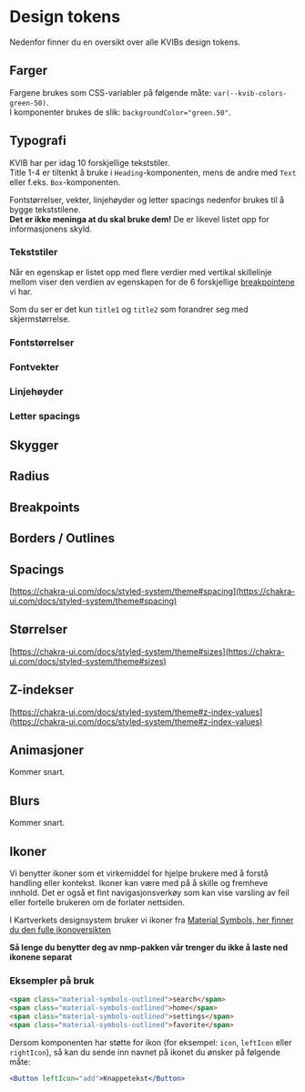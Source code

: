 
<Meta title="Design tokens" />

# Design tokens

Nedenfor finner du en oversikt over alle KVIBs design tokens.

## Farger

Fargene brukes som CSS-variabler på følgende måte: `var(--kvib-colors-green-50)`.\
I komponenter brukes de slik: `backgroundColor="green.50"`.

<Colors />

## Typografi

KVIB har per idag 10 forskjellige tekststiler.\
Title 1-4 er tiltenkt å bruke i `Heading`-komponenten, mens de andre med `Text` eller f.eks. `Box`-komponenten.

Fontstørrelser, vekter, linjehøyder og letter spacings nedenfor brukes til å bygge tekststilene.\
**Det er ikke meninga at du skal bruke dem!** De er likevel listet opp for informasjonens skyld.

### Tekststiler

Når en egenskap er listet opp med flere verdier med vertikal skillelinje mellom viser den verdien av egenskapen for de 6 forskjellige [breakpointene](/docs/design-tokens--docs#breakpoints) vi har.

Som du ser er det kun `title1` og `title2` som forandrer seg med skjermstørrelse.

<TextStyles />

### Fontstørrelser

<FontSizes />

### Fontvekter

<FontWeights />

### Linjehøyder

<LineHeights />

### Letter spacings

<LetterSpacings />

## Skygger

<Shadows />

## Radius

<Radii />

## Breakpoints

<Breakpoints />

## Borders / Outlines

<Borders />

## Spacings

[https://chakra-ui.com/docs/styled-system/theme#spacing](https://chakra-ui.com/docs/styled-system/theme#spacing)

## Størrelser

[https://chakra-ui.com/docs/styled-system/theme#sizes](https://chakra-ui.com/docs/styled-system/theme#sizes)

## Z-indekser

[https://chakra-ui.com/docs/styled-system/theme#z-index-values](https://chakra-ui.com/docs/styled-system/theme#z-index-values)

## Animasjoner

Kommer snart.

## Blurs

Kommer snart.

## Ikoner

Vi benytter ikoner som et virkemiddel for hjelpe brukere med å forstå handling eller kontekst. Ikoner kan være med på å skille og fremheve innhold. Det er også et fint navigasjonsverkøy som kan vise varsling av feil eller fortelle brukeren om de forlater nettsiden. 

I Kartverkets designsystem bruker vi ikoner fra [Material Symbols, her finner du den fulle ikonoversikten ](https://fonts.google.com/icons)

**Så lenge du benytter deg av nmp-pakken vår trenger du ikke å laste ned ikonene separat** 

### Eksempler på bruk

```html
<span class="material-symbols-outlined">search</span>
<span class="material-symbols-outlined">home</span>
<span class="material-symbols-outlined">settings</span>
<span class="material-symbols-outlined">favorite</span>
```

Dersom komponenten har støtte for ikon (for eksempel: `icon`, `leftIcon` eller `rightIcon`), så kan du sende inn navnet på ikonet du ønsker på følgende måte:

```jsx
<Button leftIcon="add">Knappetekst</Button>
```
